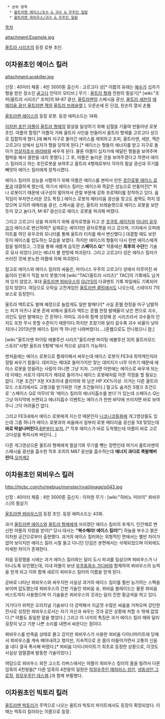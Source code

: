   * 상위 항목
   * [[울트라맨 에이스/초수 & 괴수 & 우주인 일람]]
   * [[울트라맨 뫼비우스/괴수 & 우주인 일람]]

[[목차]]

attachment:Example.jpg

[[울트라 시리즈]]의 등장 로봇 초인.

== 이차원초인 에이스 킬러 ==
attachment:acekiller.jpg

신장 : 40미터
체중 : 4만 3000톤
출신지 : 고르고다 성[* 이름의 유래는 [[예수]]가 십자가 형을 받은 장소인 [[골고다]] 언덕이 모티브.]
무기 : [[울트라 형제]] 전원의 필살기[* [wiki:"조피(울트라 시리즈)" 조피]의 M-87 광선, [[울트라맨]]의 스페시움 광선, [[울트라 세븐]]의 [[에메리움 광선]],[[울트라맨 잭]]의 [[울트라 브레슬랫]].], 오른손에 든 단검, 왼손의 열쇠 손톱

[[울트라맨 에이스]]의 등장 로봇. 등장 에피소드는 14화.

[[이차원 초인 야플]]이 [[울트라 형제]]의 말살을 달성하기 위해 심혈을 기울여 만들어낸 로봇 초인. 야플의 함정[* 야플이 가짜 울트라 사인을 만들어서 울트라 형제를 고르고다 성으로 집합하게 했다.]에 빠져 지구로 돌아간 에이스를 제외하고 조피, 울트라맨, 세븐, 잭은 고르고다 성에서 십자가 형을 당하게 된다.[* 에이스는 형들의 에너지를 받고 지구로 돌아가 [[암살자초수 바라바]]와 싸우게 된다. 물론 야플이 십자가에 매달린 형들을 보여주며 협박을 해서 결판을 내지 못했다.] 그 후, 야플은 놀라운 것을 보여주겠다고 하면서 에이스 킬러라고 하는 초인로봇을 보여주고 울트라 4형제로부터 각자의 필살 광선과 무기를 빼앗아 에이스 킬러에게 장착시켰다.

에이스 킬러의 성능을 시험하기 위해 야플은 에이스를 본떠서 만든 [[초인로봇 에이스 로봇]]과 대결하게 했는데, 여기서 에이스 킬러는 에이스와 똑같은 성능으로 만들어진[* 허나 로봇이기 때문에 내구성이 떨어져서 관절 부분에 강화 프로텍터를 장착하고 있다. 움직임이 부자연스러운 것도 특징.] 에이스 로봇의 메타리움 광선을 맞고도 꿈쩍도 하지 않았으며 오히려 에메리움 광선, 스페시움 광선, 울트라 브레슬랫으로 에이스 로봇을 보란듯이 갖고 놀다가, M-87 광선으로 에이스 로봇을 파괴해 버렸다.

그리고 고르고다 성을 파괴하기 위해 광자로켓을 타고 온 [[호쿠토 세이지]]와 [[미나미 유우코]]가 에이스로 변신하여[* 실제로는 세이지만 광자로켓을 타고 갔으며, 기지에서 오퍼레이트를 하던 유우코와 모니터를 통해 울트라 터치를 해서 변신했다.] 대결할 때도 보란 듯이 에이스를 압도하는 모습을 보였다. 하지만 에이스의 형들이 다시 한번 에이스에게 힘을 빌려줬고, 그것을 통해 새롭게 습득한 '''스페이스 Q'''[* 작중에선 '''최후의 수단'''인 기술로 묘사 되었다.]라는 에너지 볼 한방에 파괴된다. 그리고 고르고다 성은 에이스 킬러가 쓰러진 것에 분노한 야플에 의해 파괴된다.

참고로 에이스와 에이스 킬러의 싸움은, 마이너스 우주의 고르고다 성에서 이루어진 싸움이라 인류가 직접 보지 못했기에 [wiki:"TAC(울트라 시리즈)" TAC]의 기록에도 남겨져 있지 않았고, 후대 [[울트라맨 뫼비우스]]의 [[GUYS]]의 다큐멘트 기록 파일에도 기록되어 있지 않았다. 여담으로 오락실 고전게임인 [[울트라맨 클럽]]에서도 나오는데, 스테이지 7의 보스로 등장한다.

울트라 액트로도 발매 예정으로 놀랍게도 일반 발매다![* 사실 혼웹 한정을 마구 남발하는 피겨 아츠나 로봇 혼에 비해서 울트라 액트는 혼웹 한정 발매율이 낮은 편으로 괴수, 괴인도 일반 발매되는 건 흔하다. 아마도 괴수와 함께 성장해 온 시리즈라서 괴수들의 인지도 또한 무시 못할 수준이기 때문이다.하지만 초창기와 달리 갈수록 괴수 비율이 낮아지더니 2013년엔 에이스 킬러 딱 하나만 나와버렸다(....)혼웹으로도 안나왔으니 참;]

{{{#!html
<script type="text/javascript" src="http://ext.nicovideo.jp/thumb_watch/sm1611014"></script><noscript><a href="http://www.nicovideo.jp/watch/sm1611014">【ニコニコ動画】ウルトラマン　FE3　死刑！ウルトラ5兄弟(ウルトラマンA)</a></noscript>
}}}

[wiki:"울트라맨 파이팅 에볼루션 시리즈"울트라맨 파이팅 에볼루션 3]의 울트라모드 스토리"사형! 울트라 5형제"에서 적으로 상대가 가능하다. 

맨처음에는 에이스 로봇으로 플레이해서 싸우는데 에이스 로봇이 FE3내 최약캐인지라 정말 싸우기 힘들다. 데미지는 제대로 들어가지만 맞는 데미지가 너무 아프기 때문에 에이스 로봇을 얻을려는 사람이 아니면 그냥 지자. 그러면 이번에는 에이스로 싸우게 되는데 이때는 서로가 데미지가 제대로 들어가니 에이스 로봇때처럼 아픈 걱정을 할 필요는 없다. 기본 조건[* X분 XX초이내 클리어와 와 남은 HP XX%이상. 이거는 다른 울트라모드 스토리에서도 고랭크를 받기위한 기본 조건들이다.] 말고도 숨겨진 S랭크 조건으로 '스페이스 Q로 마무리'와 '에이스 킬러의 에너지흡수를 본다'가 있는데 스페이스 Q는 그냥 마지막에 쓰면되고 에너지흡수 이벤트는 에이스가 한번 바닥에 쓰러지면 바로 보여주니 그닥 어려울건 없다.

그리고 FE3내에서 에이스 로봇에게 지는것 때문인지 [[니코니코동화]]에 개그영상들도 있는데 그중 하나가 에이스 로봇과의 싸움에서 일부러 로봇 메타리움 광선을 1대 맞았는데 '''바로 박살나버린다.'''[http://www.nicovideo.jp/watch/sm4214372 8분부터 보자.] [* 직후 에이스가 바로 도착했는데 야플이 바로 고르고다성을 폭파시켜 버린다...]

다른 개그영상으론 울트라 형제에게 필살기와 무기를 뺏는 장면인데 여기서 울트라맨의 스페시움 광선을 흡수한 직후 조피의 M87 광선을 흡수하는데 '''에너지 과다로 폭발해버린다.'''[http://www.nicovideo.jp/watch/sm9794327 오마케2]

== 이차원초인 뫼비우스 킬러 ==
http://hicbc.com/tv/mebius/monster/rival/image/p043.jpg

신장 : 40미터
체중 : 4만 3000톤
출신지 : 이차원
무기 : [wiki:"히비노 미라이" 뫼비우스]의 필살기

[[울트라맨 뫼비우스]]의 등장 초인. 등장 에피소드는 43화.

과거 [[울트라맨 에이스]]와 [[울트라 형제]]에게 쓰러졌던 에이스 킬러의 후계기. 인간체로 변신한 야플의 지령을 받아[* 당시 대사는 '''"복수해라! 에이스 킬러!"'''] 하늘을 부수고 붉은 이차원 공간으로부터 출현했다. 과거의 에이스 킬러와는 외형적인 면에서는 별반 차이가 없어 보이지만 에이스 킬러 시절 들고 다니던 단검은 본편에서는 삭제되었으며 이외에도 미세한 차이가 존재한다.

처음 등장했을 시에는 과거 에이스 킬러와는 달리 도시 파괴를 일삼으며 뫼비우스가 나타나도록 유인했는데, 이내 야플이 보낸 [[우주동화수 가디바]]와 합체하여 뫼비우스의 능력을 얻게 되고 이와 함께 새로이 뫼비우스 킬러의 이름을 얻게 된다.

곧바로 나타난 뫼비우스와 싸우지만 사실상 과거의 에이스 킬러를 훨씬 능가하는 스펙을 보이며 압도했는데 뫼비우스의 간판 기술인 뫼비움 슛, 뫼비움 블레이드는 물론 뫼비움 버스트까지 사용했으며 이 기술들은 뫼비우스의 것과는 달리 진한 황금색을 띄고 있다.

거기다가 위력은 오리지널 기술보다 더 강력해서 지금껏 수많은 싸움을 거쳐오며 강인한 전사로 성장한 뫼비우스로서는 자기 자신과 싸우는 것과 같은 상황에 처할 수 밖에 없었다.[* 야플도 동일한 말을 했었다.] 그리고 이 녀석의 특징은 과거 에이스 킬러 때와 달리 굉장히 낮고 기분 나쁜 소리를 내면서 싸운다는 점이다.

뫼비우스를 반죽음 상태로 몰고 갔지만 뫼비우스가 사용한 뫼비움 다이너마이트에 당해서 뫼비우스를 계속 떼어내려고 했지만, 지속적으로 온 몸이 타들어가면서 고통의 신음을 내다 결국 폭사해 버렸다.[* 뫼비움 다이너마이트가 최초로 등장한 상황으로, 이것도 사실상 얼떨결에 발동한 기술이었다.]

여담으로 뫼비우스 외전 고스트 리버스에서는 야플이 뫼비우스 킬러의 몸을 빌려서 다른 암흑의 4천왕들[* 다른 암흑의 4천왕의 일원은 [[악질우주인 메피라스 성인]], [[냉동성인 그로잠]], [[참모우주인 데스렘]].]과 함께 부활했다.

== 이차원초인 빅토리 킬러 ==
[[울트라맨 빅토리]]가 주역으로 나오는 울트라 빅토리 파이트에서도 등장이 확정되었다. 이때는 빅토리 킬러라는 이름으로 등장.
